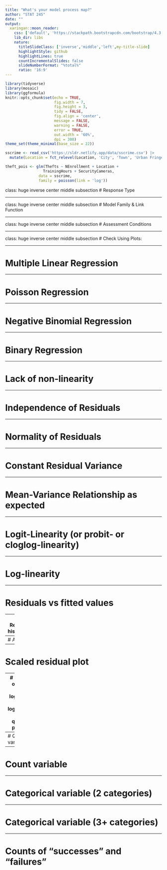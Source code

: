 ```yaml
---
title: "What's your model process map?"
author: "STAT 245"
date: ""
output:
  xaringan::moon_reader:
    css: ['default', 'https://stackpath.bootstrapcdn.com/bootstrap/4.3.1/css/bootstrap.min.css', 'slides.css']
    lib_dir: libs
    nature:
      titleSlideClass: ['inverse','middle','left',my-title-slide]
      highlightStyle: github
      highlightLines: true
      countIncrementalSlides: false
      slideNumberFormat: "%total%"
      ratio: '16:9'
---
```


```r
library(tidyverse)
library(mosaic)    
library(ggformula)
knitr::opts_chunk$set(echo = TRUE, 
                      fig.width = 7, 
                      fig.height = 3,
                      tidy = FALSE,
                      fig.align = 'center', 
                      message = FALSE, 
                      warning = FALSE,
                      error = TRUE,
                      out.width = '60%', 
                      dpi = 300)
theme_set(theme_minimal(base_size = 22))

```

```r
sscrime <- read_csv('https://sldr.netlify.app/data/sscrime.csv') |>
  mutate(Location = fct_relevel(Location, 'City', 'Town', 'Urban Fringe', 'Rural'))

theft_pois <- glm(Thefts ~ NEnrollment + Location + 
                 TrainingHours + SecurityCameras, 
               data = sscrime,
               family = poisson(link = 'log'))
```



class: huge inverse center middle subsection
# Response Type

---

class: huge inverse center middle subsection
# Model Family & Link Function

---

class: huge inverse center middle subsection
# Assessment Conditions

---

class: huge inverse center middle subsection
# Check Using Plots:

---

# Multiple Linear Regression

---



# Poisson Regression

---


# Negative Binomial Regression

---



# Binary Regression

---

# Lack of non-linearity

---

# Independence of Residuals

---

# Normality of Residuals

---

# Constant Residual Variance

---

# Mean-Variance Relationship as expected

---

# Logit-Linearity (or probit- or cloglog-linearity)

---

# Log-linearity

---

# Residuals vs fitted values

---
# Residual histogram

---
# ACF plot

---
# Scaled residual plot

---
# Scatter plot of response (or log(response) or logit(response) etc.) vs quantitative predictor(s)

---
# Quantitative variable

---
# Count variable

---

# Categorical variable (2 categories)

---

# Categorical variable (3+ categories)

---

# Counts of "successes" and "failures"


